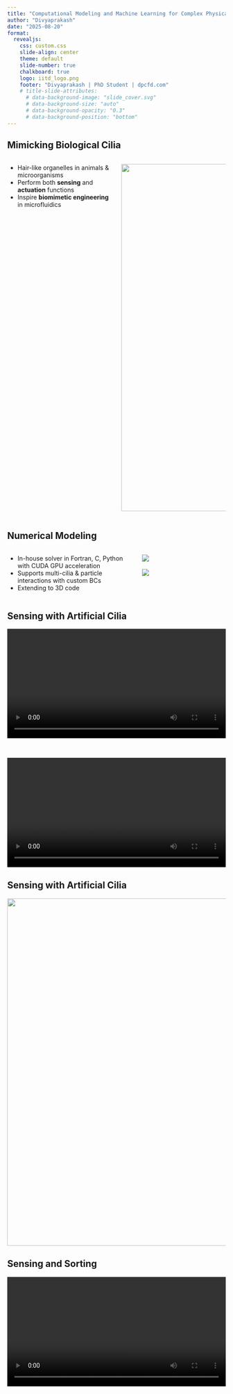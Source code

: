 ```yaml
---
title: "Computational Modeling and Machine Learning for Complex Physical Systems"
author: "Divyaprakash"
date: "2025-08-20"
format: 
  revealjs:
    css: custom.css
    slide-align: center
    theme: default
    slide-number: true
    chalkboard: true
    logo: iitd_logo.png
    footer: "Divyaprakash | PhD Student | dpcfd.com"
    # title-slide-attributes:
      # data-background-image: "slide_cover.svg"
      # data-background-size: "auto"
      # data-background-opacity: "0.3"
      # data-background-position: "bottom"
---
```


## Mimicking Biological Cilia
::: {.columns}
::: {.column width="50%"}
- Hair-like organelles in animals & microorganisms
- Perform both **sensing** and **actuation** functions
- Inspire **biomimetic engineering** in microfluidics
:::
::: {.column width="50%"}
<img src="cilia.svg" width="800" style="display: block; margin: auto;" />
:::
:::

## Numerical Modeling
::: {.columns}
::: {.column width="60%"}
- In-house solver in Fortran, C, Python with CUDA GPU acceleration
- Supports multi-cilia & particle interactions with custom BCs
- Extending to 3D code
:::
::: {.column width="40%"}
<img src="algo.svg" style="display: block; margin: auto;" />
<br>
<img src="particle_def_animation.gif" style="display: block; margin: auto;" />
:::
:::

## Sensing with Artificial Cilia
<video width="100%" controls loop>
  <source src="simulation_10.mp4" type="video/mp4">
</video>

<br>

<video width="100%" controls loop>
  <source src="simulation_web.mp4" type="video/mp4">
</video>

## Sensing with Artificial Cilia
<img src="sensing.svg" width="800" style="display: block; margin: auto;" />

## Sensing and Sorting
<video width="100%" style="display: block; margin: auto;" controls autoplay loop>
  <source src="ciliadnd_cropped_1.webp" type="video/webp">
  Your browser does not support the video tag.
</video>

## Modeling Cloud Microphysics
::: {.columns}
::: {.column width="50%"}
- Cloud droplet growth is hard to capture in LES due to assumptions.
- We use **DNS + clustering** to better map droplets to superdroplets.
- Train an ML model and predict an improved estimation of growth rates
:::

::: {.column width="50%"}
![](cloud_py.png)
<!-- ![](plot_nm300_wo_drops.png) -->
:::
:::

## Modeling Cloud Microphysics
::: {.columns}
::: {.column width="50%"}
- Achieved good prediction accuracy for supersaturation (R² ≈ 0.9)
- Ongoing a posteriori analysis demonstrates applicability in LES
:::

::: {.column width="50%"}
<img src="plot_nm300_wo_drops.png" style="display: block; margin: auto;" width=400 />
<br>
<img src="animation.gif" style="display: block; margin: auto;" width=500 />
:::
:::

## Machine Learning for Compressible Flows
::: {.columns}
::: {.column width="75"}
- SU2: open-source solver for compressible CFD
- NICFD module extends to non-ideal fluid simulations
- Uses MLPs or LUTs to model fluid properties
- My GSoC work: improving efficiency and usability of SU2’s ML module
:::

::: {.column width="25"}
<img src="gsoc_logo.png" style="display: block; margin: auto;" />
<br>
<img src="su2_foundations_logo.png" style="display: block; margin: auto;" width="150" />
:::
:::


## Learn More About My Work
<!-- ![](qr-code.png) -->
<img src="qr-code.png" width="500" style="display: block; margin: auto;" />
